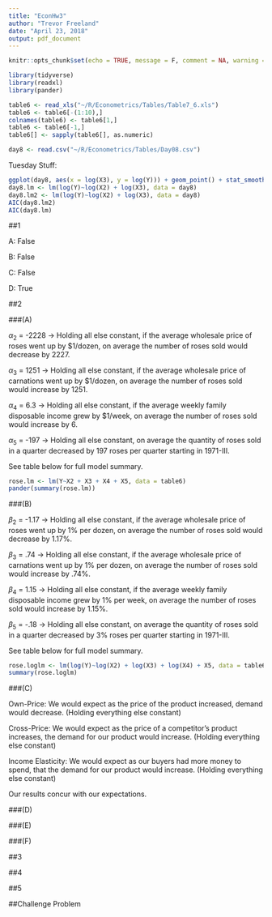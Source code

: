 ```yaml
---
title: "EconHw3"
author: "Trevor Freeland"
date: "April 23, 2018"
output: pdf_document
---
```


```r
knitr::opts_chunk$set(echo = TRUE, message = F, comment = NA, warning = F)
```

```r
library(tidyverse)
library(readxl)
library(pander)
```

```r
table6 <- read_xls("~/R/Econometrics/Tables/Table7_6.xls")
table6 <- table6[-(1:10),]
colnames(table6) <- table6[1,]
table6 <- table6[-1,]
table6[] <- sapply(table6[], as.numeric)
```


```r
day8 <- read.csv("~/R/Econometrics/Tables/Day08.csv")
```

Tuesday Stuff:

```r
ggplot(day8, aes(x = log(X3), y = log(Y))) + geom_point() + stat_smooth(method = "lm")
day8.lm <- lm(log(Y)~log(X2) + log(X3), data = day8)
day8.lm2 <- lm(log(Y)~log(X2) + log(X3), data = day8)
AIC(day8.lm2)
AIC(day8.lm)
```

##1

A: False

B: False

C: False

D: True

##2

###(A)

$\alpha_2$ = -2228 -> Holding all else constant, if the average wholesale price of roses went up by $1/dozen, on average the number of roses sold would decrease by 2227.

$\alpha_3$ = 1251 -> Holding all else constant, if the average wholesale price of carnations went up by $1/dozen, on average the number of roses sold would increase by 1251.

$\alpha_4$ = 6.3 -> Holding all else constant, if the average weekly family disposable income grew by $1/week, on average the number of roses sold would increase by 6.

$\alpha_5$ = -197 -> Holding all else constant, on average the quantity of roses sold in a quarter decreased by 197 roses per quarter starting in 1971-III. 

See table below for full model summary.

```r
rose.lm <- lm(Y~X2 + X3 + X4 + X5, data = table6)
pander(summary(rose.lm))
```

###(B)

$\beta_2$ = -1.17 -> Holding all else constant, if the average wholesale price of roses went up by 1% per dozen, on average the number of roses sold would decrease by 1.17%.

$\beta_3$ = .74 -> Holding all else constant, if the average wholesale price of carnations went up by 1% per dozen, on average the number of roses sold would increase by .74%.

$\beta_4$ = 1.15 -> Holding all else constant, if the average weekly family disposable income grew by 1% per week, on average the number of roses sold would increase by 1.15%.

$\beta_5$ = -.18 -> Holding all else constant, on average the quantity of roses sold in a quarter decreased by 3% roses per quarter starting in 1971-III. 

See table below for full model summary.

```r
rose.loglm <- lm(log(Y)~log(X2) + log(X3) + log(X4) + X5, data = table6)
summary(rose.loglm)
```

###(C)

Own-Price: We would expect as the price of the product increased, demand would decrease. (Holding everything else constant)

Cross-Price: We would expect as the price of a competitor's product increases, the demand for our product would increase. (Holding everything else constant)

Income Elasticity: We would expect as our buyers had more money to spend, that the demand for our product would increase. (Holding everything else constant)

Our results concur with our expectations. 

###(D)



###(E)



###(F)

##3

##4

##5

##Challenge Problem
